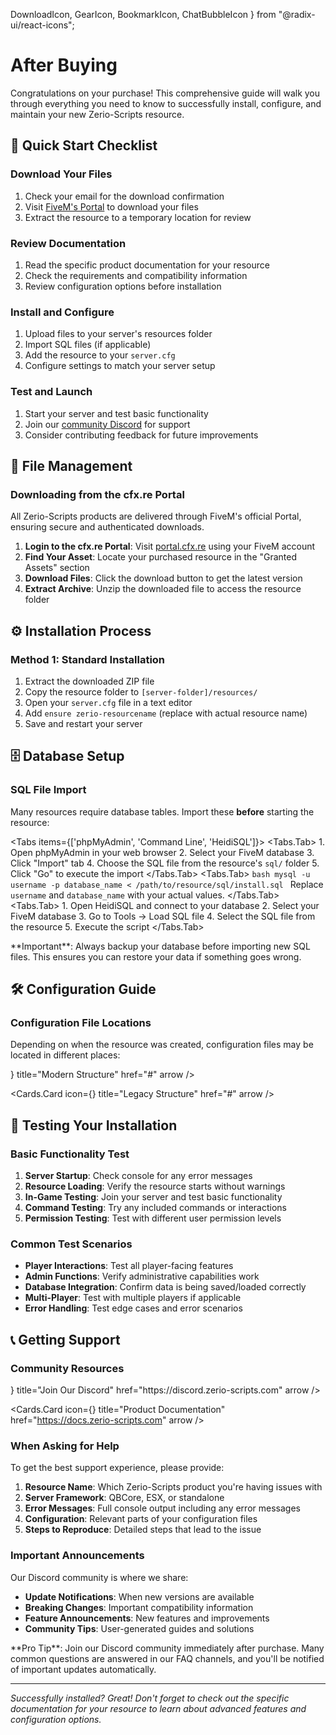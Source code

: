   DownloadIcon,
  GearIcon,
  BookmarkIcon,
  ChatBubbleIcon
} from "@radix-ui/react-icons";

# After Buying

Congratulations on your purchase! This comprehensive guide will walk you through everything you need to know to successfully install, configure, and maintain your new Zerio-Scripts resource.

## 🚀 Quick Start Checklist

<Steps>

### Download Your Files

1. Check your email for the download confirmation
2. Visit [FiveM's Portal](https://portal.cfx.re) to download your files
3. Extract the resource to a temporary location for review

### Review Documentation

1. Read the specific product documentation for your resource
2. Check the requirements and compatibility information
3. Review configuration options before installation

### Install and Configure

1. Upload files to your server's resources folder
2. Import SQL files (if applicable)
3. Add the resource to your `server.cfg`
4. Configure settings to match your server setup

### Test and Launch

1. Start your server and test basic functionality
2. Join our [community Discord](https://discord.zerio-scripts.com) for support
3. Consider contributing feedback for future improvements

</Steps>

## 📁 File Management

### Downloading from the cfx.re Portal

<Callout type="info">
  All Zerio-Scripts products are delivered through FiveM's official Portal,
  ensuring secure and authenticated downloads.
</Callout>

1. **Login to the cfx.re Portal**: Visit [portal.cfx.re](https://portal.cfx.re) using your FiveM account
2. **Find Your Asset**: Locate your purchased resource in the "Granted Assets" section
3. **Download Files**: Click the download button to get the latest version
4. **Extract Archive**: Unzip the downloaded file to access the resource folder

## ⚙️ Installation Process

### Method 1: Standard Installation

1. Extract the downloaded ZIP file
2. Copy the resource folder to `[server-folder]/resources/`
3. Open your `server.cfg` file in a text editor
4. Add `ensure zerio-resourcename` (replace with actual resource name)
5. Save and restart your server

## 🗄️ Database Setup

### SQL File Import

Many resources require database tables. Import these **before** starting the resource:

<Tabs items={['phpMyAdmin', 'Command Line', 'HeidiSQL']}>
  <Tabs.Tab>
    1. Open phpMyAdmin in your web browser
    2. Select your FiveM database
    3. Click "Import" tab
    4. Choose the SQL file from the resource's `sql/` folder
    5. Click "Go" to execute the import
  </Tabs.Tab>
  <Tabs.Tab>
    ```bash
    mysql -u username -p database_name < /path/to/resource/sql/install.sql
    ```
    Replace `username` and `database_name` with your actual values.
  </Tabs.Tab>
  <Tabs.Tab>
    1. Open HeidiSQL and connect to your database
    2. Select your FiveM database
    3. Go to Tools → Load SQL file
    4. Select the SQL file from the resource
    5. Execute the script
  </Tabs.Tab>
</Tabs>

<Callout type="warning">
  **Important**: Always backup your database before importing new SQL files.
  This ensures you can restore your data if something goes wrong.
</Callout>

## 🛠️ Configuration Guide

### Configuration File Locations

Depending on when the resource was created, configuration files may be located in different places:

<Cards>
  <Cards.Card icon={<GearIcon />} title="Modern Structure" href="#" arrow />

  <Cards.Card icon={<BookmarkIcon />} title="Legacy Structure" href="#" arrow />
</Cards>

## 🔧 Testing Your Installation

### Basic Functionality Test

1. **Server Startup**: Check console for any error messages
2. **Resource Loading**: Verify the resource starts without warnings
3. **In-Game Testing**: Join your server and test basic functionality
4. **Command Testing**: Try any included commands or interactions
5. **Permission Testing**: Test with different user permission levels

### Common Test Scenarios

- **Player Interactions**: Test all player-facing features
- **Admin Functions**: Verify administrative capabilities work
- **Database Integration**: Confirm data is being saved/loaded correctly
- **Multi-Player**: Test with multiple players if applicable
- **Error Handling**: Test edge cases and error scenarios

## 📞 Getting Support

### Community Resources

<Cards>
  <Cards.Card
    icon={<ChatBubbleIcon />}
    title="Join Our Discord"
    href="https://discord.zerio-scripts.com"
    arrow
  />

  <Cards.Card
    icon={<BookmarkIcon />}
    title="Product Documentation"
    href="https://docs.zerio-scripts.com"
    arrow
  />
</Cards>

### When Asking for Help

To get the best support experience, please provide:

1. **Resource Name**: Which Zerio-Scripts product you're having issues with
2. **Server Framework**: QBCore, ESX, or standalone
3. **Error Messages**: Full console output including any error messages
4. **Configuration**: Relevant parts of your configuration files
5. **Steps to Reproduce**: Detailed steps that lead to the issue

### Important Announcements

Our Discord community is where we share:

- **Update Notifications**: When new versions are available
- **Breaking Changes**: Important compatibility information
- **Feature Announcements**: New features and improvements
- **Community Tips**: User-generated guides and solutions

<Callout type="info">
  **Pro Tip**: Join our Discord community immediately after purchase. Many
  common questions are answered in our FAQ channels, and you'll be notified of
  important updates automatically.
</Callout>

---

_Successfully installed? Great! Don't forget to check out the specific documentation for your resource to learn about advanced features and configuration options._
